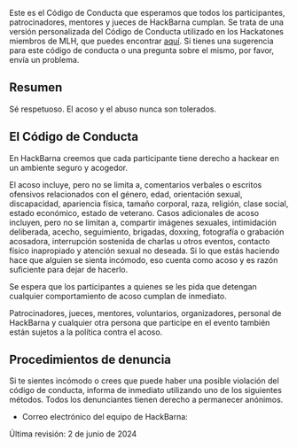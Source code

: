 
Este es el Código de Conducta que esperamos que todos los participantes, patrocinadores, mentores y jueces de HackBarna cumplan. Se trata de una versión personalizada del Código de Conducta utilizado en los Hackatones miembros de MLH, que puedes encontrar [aquí](https://static.mlh.io/docs/mlh-code-of-conduct.pdf). Si tienes una sugerencia para este código de conducta o una pregunta sobre el mismo, por favor, envía un problema.

## Resumen

Sé respetuoso. El acoso y el abuso nunca son tolerados.

## El Código de Conducta

En HackBarna creemos que cada participante tiene derecho a hackear en un ambiente seguro y acogedor.

El acoso incluye, pero no se limita a, comentarios verbales o escritos ofensivos relacionados con el género, edad, orientación sexual, discapacidad, apariencia física, tamaño corporal, raza, religión, clase social, estado económico, estado de veterano. Casos adicionales de acoso incluyen, pero no se limitan a, compartir imágenes sexuales, intimidación deliberada, acecho, seguimiento, brigadas, doxxing, fotografía o grabación acosadora, interrupción sostenida de charlas u otros eventos, contacto físico inapropiado y atención sexual no deseada. Si lo que estás haciendo hace que alguien se sienta incómodo, eso cuenta como acoso y es razón suficiente para dejar de hacerlo.

Se espera que los participantes a quienes se les pida que detengan cualquier comportamiento de acoso cumplan de inmediato.

Patrocinadores, jueces, mentores, voluntarios, organizadores, personal de HackBarna y cualquier otra persona que participe en el evento también están sujetos a la política contra el acoso.

## Procedimientos de denuncia

Si te sientes incómodo o crees que puede haber una posible violación del código de conducta, informa de inmediato utilizando uno de los siguientes métodos. Todos los denunciantes tienen derecho a permanecer anónimos.

- Correo electrónico del equipo de HackBarna: <HideEmail emailAddr="team@hackbarna.com" />

Última revisión: 2 de junio de 2024
